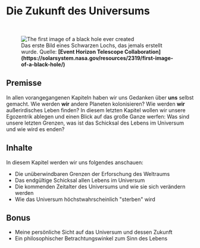 
# Die Zukunft des Universums

<ReadingTime />

<br/>
<figure>
<Image src={require(".//../../resources/images/blackhole.png")} alt="The first image of a black hole ever created" />
<figcaption style={{ color: "rgb(156, 156, 156)", fontSize: "14px", marginTop: "2px" }}>Das erste Bild eines Schwarzen Lochs, das jemals erstellt wurde. Quelle: <strong>[Event Horizon Telescope Collaboration](https://solarsystem.nasa.gov/resources/2319/first-image-of-a-black-hole/)</strong></figcaption>
</figure>

## Premisse
In allen vorangegangenen Kapiteln haben wir uns Gedanken über <strong>uns</strong> selbst gemacht. Wie werden <strong>wir</strong> andere Planeten kolonisieren? Wie werden <strong>wir</strong> außerirdisches Leben finden? In diesem letzten Kapitel wollen wir unsere Egozentrik ablegen und einen Blick auf das große Ganze werfen: Was sind unsere letzten Grenzen, was ist das Schicksal des Lebens im Universum und wie wird es enden? 

## Inhalte
In diesem Kapitel werden wir uns folgendes anschauen:

- Die unüberwindbaren Grenzen der Erforschung des Weltraums
- Das endgültige Schicksal allen Lebens im Universum
- Die kommenden Zeitalter des Universums und wie sie sich verändern werden
- Wie das Universum höchstwahrscheinlich "sterben" wird

## Bonus
- Meine persönliche Sicht auf das Universum und dessen Zukunft
- Ein philosophischer Betrachtungswinkel zum Sinn des Lebens


<SaveArticleSection article="future-introduction"/>

<Analytics />
